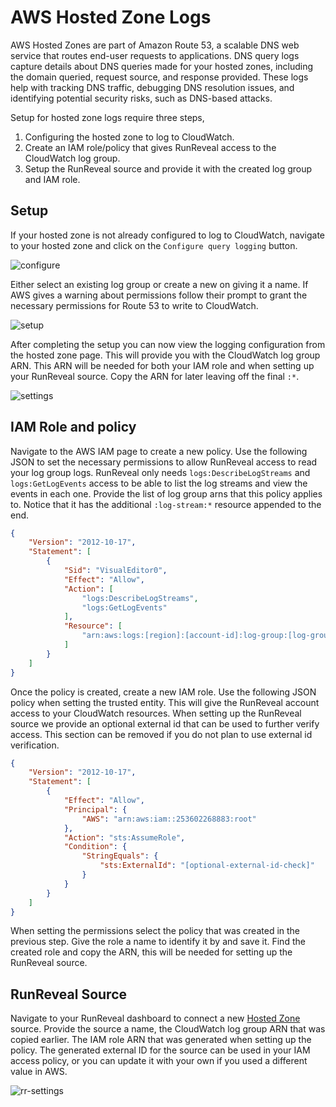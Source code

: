 
# AWS Hosted Zone Logs

AWS Hosted Zones are part of Amazon Route 53, a scalable DNS web service that routes end-user requests to applications. DNS query logs capture details about DNS queries made for your hosted zones, including the domain queried, request source, and response provided. These logs help with tracking DNS traffic, debugging DNS resolution issues, and identifying potential security risks, such as DNS-based attacks.

Setup for hosted zone logs require three steps,
1. Configuring the hosted zone to log to CloudWatch.
2. Create an IAM role/policy that gives RunReveal access to the CloudWatch log group.
3. Setup the RunReveal source and provide it with the created log group and IAM role. 

## Setup

If your hosted zone is not already configured to log to CloudWatch, navigate to your hosted zone and click on the `Configure query logging` button.

![configure](/hosted-zone-config-log.png)

Either select an existing log group or create a new on giving it a name. 
If AWS gives a warning about permissions follow their prompt to grant the necessary permissions for Route 53 to write to CloudWatch.

![setup](/hosted-zone-log-setup.png)

After completing the setup you can now view the logging configuration from the hosted zone page. This will provide you with the CloudWatch log group ARN.
This ARN will be needed for both your IAM role and when setting up your RunReveal source. Copy the ARN for later leaving off the final `:*`.

![settings](/hosted-zone-view-log-setup.png)

## IAM Role and policy

Navigate to the AWS IAM page to create a new policy. Use the following JSON to set the necessary permissions to allow RunReveal access to read your log group logs.
RunReveal only needs `logs:DescribeLogStreams` and `logs:GetLogEvents` access to be able to list the log streams and view the events in each one. 
Provide the list of log group arns that this policy applies to. Notice that it has the additional `:log-stream:*` resource appended to the end.
```json
{
    "Version": "2012-10-17",
    "Statement": [
        {
            "Sid": "VisualEditor0",
            "Effect": "Allow",
            "Action": [
                "logs:DescribeLogStreams",
                "logs:GetLogEvents"
            ],
            "Resource": [
                "arn:aws:logs:[region]:[account-id]:log-group:[log-group-name]:log-stream:*"
            ]
        }
    ]
}
```

Once the policy is created, create a new IAM role. Use the following JSON policy when setting the trusted entity. 
This will give the RunReveal account access to your CloudWatch resources. When setting up the RunReveal source we provide an optional 
external id that can be used to further verify access. This section can be removed if you do not plan to use external id verification.

```json
{
    "Version": "2012-10-17",
    "Statement": [
        {
            "Effect": "Allow",
            "Principal": {
                "AWS": "arn:aws:iam::253602268883:root"
            },
            "Action": "sts:AssumeRole",
			"Condition": {
                "StringEquals": {
                    "sts:ExternalId": "[optional-external-id-check]"
                }
            }
        }
    ]
}
```

When setting the permissions select the policy that was created in the previous step. Give the role a name to identify it by and save it.
Find the created role and copy the ARN, this will be needed for setting up the RunReveal source.

## RunReveal Source

Navigate to your RunReveal dashboard to connect a new [Hosted Zone](https://app.runreveal.com/dash/sources/add/hosted-zone) source. Provide the source a name,
the CloudWatch log group ARN that was copied earlier. The IAM role ARN that was generated when setting up the policy. The generated external ID for the source can be used in your IAM access policy, 
or you can update it with your own if you used a different value in AWS.

![rr-settings](/hosted-zone-rr-setup.png)